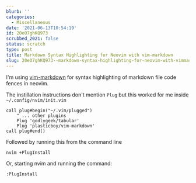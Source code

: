 ```yaml
---
blurb: ''
categories:
  - Miscellaneous
date: '2021-06-13T10:54:19'
id: 20eO7ghKQ973
scrubbed_2021: false
status: scratch
type: post
title: Markdown Syntax Highlighting for Neovim with vim-markdown
slug: 20eO7ghKQ973--markdown-syntax-highlighting-for-neovim-with-vimmarkdown
---
```


I'm using [vim-markdown](https://github.com/plasticboy/vim-markdown) for syntax highlighting of markdown file code fences in neovim. 

The instillation instructions don't mention `Plug` but this worked for me inside `~/.config/nvim/init.vim`

    call plug#begin("~/.vim/plugged")
        " ... other plugins
        Plug 'godlygeek/tabular'
        Plug 'plasticboy/vim-markdown'
    call plug#end()

Followed by running this from the command line

    nvim +PlugInstall
    
Or, starting nvim and running the command:

    :PlugInstall
